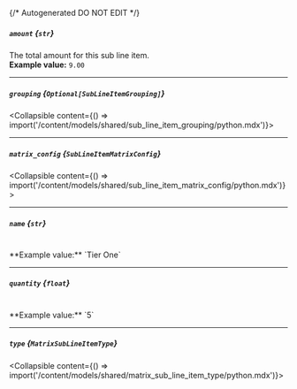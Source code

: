 {/* Autogenerated DO NOT EDIT  */}

##### `amount` *{`str`}*
The total amount for this sub line item.
<br/>
**Example value:** `9.00`

---
##### `grouping` *{`Optional[SubLineItemGrouping]`}*
<Collapsible content={() => import('/content/models/shared/sub_line_item_grouping/python.mdx')}>
</Collapsible>

---
##### `matrix_config` *{`SubLineItemMatrixConfig`}*
<Collapsible content={() => import('/content/models/shared/sub_line_item_matrix_config/python.mdx')}>
</Collapsible>

---
##### `name` *{`str`}*
<br/>
**Example value:** `Tier One`

---
##### `quantity` *{`float`}*
<br/>
**Example value:** `5`

---
##### `type` *{`MatrixSubLineItemType`}*
<Collapsible content={() => import('/content/models/shared/matrix_sub_line_item_type/python.mdx')}>
</Collapsible>

